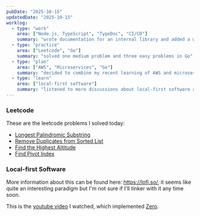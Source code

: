 ```yaml
---
pubDate: "2025-10-15"
updatedDate: "2025-10-15"
worklog:
  - type: "work"
    area: ["Node.js, TypeScript", "TypeDoc", "CI/CD"]
    summary: "wrote documentation for an internal library and added a workflow to deploy generated website to github pages"
  - type: "practice"
    area: ["Leetcode", "Go"]
    summary: "solved one medium problem and three easy problems in Go"
  - type: "plan"
    area: ["AWS", "Microservices", "Go"]
    summary: "decided to combine my recent learning of AWS and microservices into a project, at least one microservice will use Go"
  - type: "learn"
    area: ["local-first software"]
    summary: "listened to more discussions about local-first software and watched a video explaining the architecture of a web app built with it."
---
```


### Leetcode

These are the leetcode problems I solved today:

- [Longest Palindromic Substring](https://leetcode.com/problems/longest-palindromic-substring)
- [Remove Duplicates from Sorted List](https://leetcode.com/problems/remove-duplicates-from-sorted-list/description/)
- [Find the Highest Altitude](https://leetcode.com/problems/find-the-highest-altitude/description/)
- [Find Pivot Index](https://leetcode.com/problems/find-pivot-index/description/)

### Local-first Software

More information about this can be found here: https://lofi.so/, it seems like quite an interesting paradigm but I'm not sure if I'll tinker with it any time soon.

This is the [youtube video](https://www.youtube.com/watch?v=_tHSAKVCJQo) I watched, which implemented [Zero](https://zero.rocicorp.dev/).
